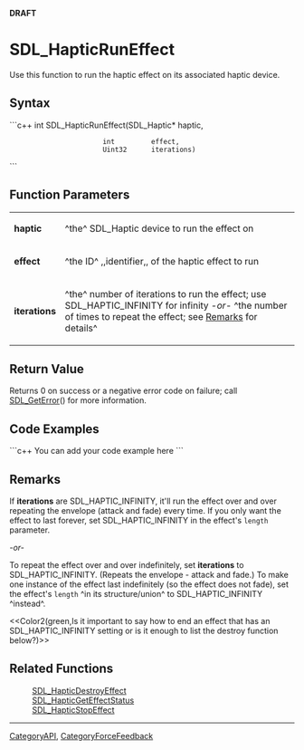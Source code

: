 <!-- pragma section-numbers off -->
<!-- pragma disable-camelcase -->
'''DRAFT'''

= SDL_HapticRunEffect =
Use this function to run the haptic effect on its associated haptic device.


== Syntax ==
```c++
int SDL_HapticRunEffect(SDL_Haptic* haptic,
                        int         effect,
                        Uint32      iterations)
```

== Function Parameters ==
{|
|'''haptic'''
|^the^ SDL_Haptic device to run the effect on
|-
|'''effect'''
|^the ID^ ,,identifier,, of the haptic effect to run
|-
|'''iterations'''
|^the^ number of iterations to run the effect; use SDL_HAPTIC_INFINITY for infinity ''-or-'' ^the number of times to repeat the effect; see [[#Remarks|Remarks]] for details^
|}

== Return Value ==
Returns 0 on success or a negative error code on failure; call [[SDL_GetError]]() for more information.

== Code Examples ==
```c++
You can add your code example here
```

== Remarks ==
If '''iterations''' are SDL_HAPTIC_INFINITY, it'll run the effect over and over repeating the envelope (attack and fade) every time. If you only want the effect to last forever, set SDL_HAPTIC_INFINITY in the effect's <code>length</code> parameter. 

''-or-''

To repeat the effect over and over indefinitely, set '''iterations''' to SDL_HAPTIC_INFINITY.  (Repeats the envelope - attack and fade.)  To make one instance of the effect last indefinitely (so the effect does not fade), set the effect's <code>length</code> ^in its structure/union^ to SDL_HAPTIC_INFINITY ^instead^.

<<Color2(green,Is it important to say how to end an effect that has an SDL_HAPTIC_INFINITY setting or is it enough to list the destroy function below?)>>


== Related Functions ==
:[[SDL_HapticDestroyEffect]]
:[[SDL_HapticGetEffectStatus]]
:[[SDL_HapticStopEffect]]

----
[[CategoryAPI]], [[CategoryForceFeedback]]
